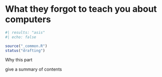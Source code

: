 # What they forgot to teach you about computers

```r
#| results: "asis"
#| echo: false

source("_common.R")
status("drafting")
```
Why this part

give a summary of contents

